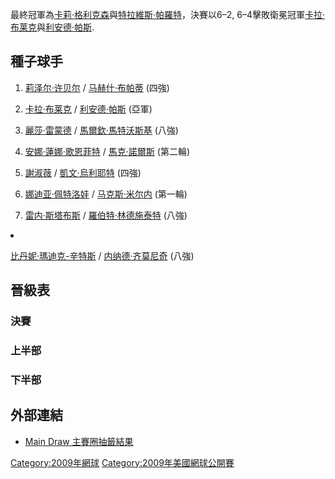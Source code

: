 {{noteTA|G1=Tennis
|1=zh-hans:圈;zh-hant:輪
|2=zh-hans:半区;zh-hant:半部;
|3=zh-hans:半决赛;zh-hk:準決賽;zh-tw:四強;
|4=zh-hans:半準决赛;zh-hk:半準決賽;zh-tw:八強;
}}

{{GrandSlamEvents|2009|美國網球公開賽|
| defchamp = {{flagicon|ZIM}} [[卡拉·布莱克|卡拉·布莱克]]<br />{{flagicon|IND}} [[利安德·帕斯|利安德·帕斯]]
| champ = {{flagicon|USA}} [[卡莉·格利克森|卡莉·格利克森]]<br />{{flagicon|USA}} [[特拉維斯·帕羅特|特拉維斯·帕羅特]]
| runner = {{flagicon|ZIM}} [[卡拉·布莱克|卡拉·布莱克]]<br />{{flagicon|IND}} [[利安德·帕斯|利安德·帕斯]]
| score = 6–2, 6–4
}}

{{main|2009年美國網球公開賽}}

最終冠軍為[[卡莉·格利克森|卡莉·格利克森]]與[[特拉維斯·帕羅特|特拉維斯·帕羅特]]，決賽以6–2, 6–4擊敗衛冕冠軍[[卡拉·布莱克|卡拉·布莱克]]與[[利安德·帕斯|利安德·帕斯]].

== 種子球手 ==
{{col-begin}}
{{col-2}}
# {{flagicon|USA}} [[莉泽尔·许贝尔|莉泽尔·许贝尔]] / {{flagicon|IND}} [[马赫什·布帕蒂|马赫什·布帕蒂]] (四強)
# {{flagicon|ZIM}} [[卡拉·布莱克|卡拉·布莱克]] / {{flagicon|IND}} [[利安德·帕斯|利安德·帕斯]] (亞軍)
# {{flagicon|USA}} [[麗莎·雷蒙德|麗莎·雷蒙德]] / {{flagicon|POL}} [[馬爾欽·馬特沃斯基|馬爾欽·馬特沃斯基]] (八強)
# {{flagicon|GER}} [[安娜·蓮娜·歌恩菲特|安娜·蓮娜·歌恩菲特]] / {{flagicon|BAH}} [[馬克·諾爾斯|馬克·諾爾斯]] (第二輪)
{{col-2}}
<ol start="5">
<li>{{flagicon|TPE}} [[謝淑薇|謝淑薇]] / {{flagicon|ZIM}} [[凱文·烏利耶特|凱文·烏利耶特]] (四強)
<li>{{flagicon|RUS}} [[娜迪亚·佩特洛娃|娜迪亚·佩特洛娃]] / {{flagicon|BLR}} [[马克斯·米尔内|马克斯·米尔内]] (第一輪)
<li>{{flagicon|AUS}} [[雷内·斯塔布斯|雷内·斯塔布斯]] / {{flagicon|SWE}} [[羅伯特·林德施泰特|羅伯特·林德施泰特]] (八強)
<li>{{flagicon|USA}} [[比丹妮·瑪迪克-辛特斯|比丹妮·瑪迪克-辛特斯]] / {{flagicon|SRB}} [[内纳德·齐莫尼奇|内纳德·齐莫尼奇]] (八強)
{{col-end}}

== 晉級表 ==
{{Draw key}}
=== 決賽 ===
{{4TeamBracket-Tennis3-v2
| RD1=四強
| RD2=決賽

| team-width=175

| RD1-seed1=1
| RD1-team1={{flagicon|USA}} [[莉泽尔·许贝尔|许贝尔]]<br /> {{flagicon|IND}} [[马赫什·布帕蒂|布帕蒂]]
| RD1-score1-1=3
| RD1-score1-2=4
| RD1-score1-3= 
| RD1-seed2=WC
| RD1-team2='''{{flagicon|USA}} [[卡莉·格利克森|格利克森]]<br /> {{flagicon|USA}} [[特拉維斯·帕羅特|帕羅特]]
| RD1-score2-1='''6
| RD1-score2-2='''6
| RD1-score2-3= 

| RD1-seed3=5
| RD1-team3={{flagicon|TPE}} [[謝淑薇|謝]]<br /> {{flagicon|ZIM}} [[凱文·烏利耶特|烏利耶特]] 
| RD1-score3-1=2
| RD1-score3-2='''6
| RD1-score3-3=[5]
| RD1-seed4=2
| RD1-team4='''{{flagicon|ZIM}} [[卡拉·布莱克|布雷克]]<br /> {{flagicon|IND}} [[利安德·帕斯|帕斯]]
| RD1-score4-1='''6
| RD1-score4-2=3
| RD1-score4-3='''[10]

| RD2-seed1=WC
| RD2-team1='''{{flagicon|USA}} [[卡莉·格利克森|格利克森]]<br /> {{flagicon|USA}} [[特拉維斯·帕羅特|帕羅特]]''' 
| RD2-score1-1='''6
| RD2-score1-2='''6
| RD2-score1-3= 
| RD2-seed2=2
| RD2-team2={{flagicon|ZIM}} [[卡拉·布莱克|布雷克]]<br /> {{flagicon|IND}} [[利安德·帕斯|帕斯]]
| RD2-score2-1=2
| RD2-score2-2=4
| RD2-score2-3= 
}}

=== 上半部 ===
{{16TeamBracket-Compact-Tennis3
| RD1=第一輪
| RD2=第二輪
| RD3=八強
| RD4=四強

| RD1-seed01=1
| RD1-team01='''{{flagicon|USA}} [[莉泽尔·许贝尔|许贝尔]]<br /> {{flagicon|IND}} [[马赫什·布帕蒂|布帕蒂]]'''
| RD1-score01-1='''7
| RD1-score01-2='''6
| RD1-score01-3= 
| RD1-seed02= 
| RD1-team02={{flagicon|USA}} [[金久慈|金]]<br /> {{flagicon|BRA}} [[Marcelo_Melo|M Melo]]
| RD1-score02-1=5
| RD1-score02-2=0
| RD1-score02-3= 

| RD1-seed03=WC
| RD1-team03='''{{flagicon|USA}} [[吉兒·克蕾贝丝|克蕾贝丝]]<br /> {{flagicon|USA}} [[Eric_Butorac|E Butorac]]'''
| RD1-score03-1='''6
| RD1-score03-2=6<sup>9</sup>
| RD1-score03-3='''[10]
| RD1-seed04=WC
| RD1-team04={{flagicon|USA}} [[Mallory_Cecil|M Cecil]]<br /> {{flagicon|USA}} [[Devin_Britton|D Britton]] 
| RD1-score04-1=3
| RD1-score04-2='''7
| RD1-score04-3=[4]

| RD1-seed05= 
| RD1-team05='''{{flagicon|ESP}} [[比希尼婭·魯阿諾·帕斯夸爾|魯阿諾·帕斯夸爾]]<br /> {{flagicon|AUS}} [[斯蒂芬·胡斯|胡斯]]'''
| RD1-score05-1='''7
| RD1-score05-2='''7
| RD1-score05-3= 
| RD1-seed06= 
| RD1-team06={{flagicon|RUS}} [[伊萊沙·克萊班諾娃|克萊班諾娃]]<br /> {{flagicon|BRA}} [[Bruno_Soares|B Soares]]
| RD1-score06-1=6<sup>7</sup>
| RD1-score06-2=5
| RD1-score06-3= 

| RD1-seed07=WC
| RD1-team07={{flagicon|USA}} [[謝尼·佩里|佩里]]<br /> {{flagicon|USA}} [[Scoville_Jenkins|S Jenkins]]
| RD1-score07-1=3
| RD1-score07-2=2
| RD1-score07-3= 
| RD1-seed08=8
| RD1-team08='''{{flagicon|USA}} [[比丹妮·瑪迪克-辛特斯|瑪迪克-辛特斯]]<br /> {{flagicon|SRB}} [[内纳德·齐莫尼奇|齐莫尼奇]]'''
| RD1-score08-1='''6
| RD1-score08-2='''6
| RD1-score08-3= 

| RD1-seed09=3
| RD1-team09='''{{flagicon|USA}} [[麗莎·雷蒙德|雷蒙德]]<br /> {{flagicon|POL}} [[馬爾欽·馬特沃斯基|马特沃斯基]]'''
| RD1-score09-1='''6
| RD1-score09-2='''6
| RD1-score09-3= 
| RD1-seed10= 
| RD1-team10={{flagicon|AUT}} [[西比爾·巴默爾|巴默爾]]<br /> {{flagicon|POL}} [[盧卡斯·古博特|古博特]]
| RD1-score10-1=3
| RD1-score10-2=2
| RD1-score10-3= 

| RD1-seed11= 
| RD1-team11={{flagicon|FRA}} [[阿丽泽·科奈|科奈]]<br /> {{flagicon|SWE}} [[西蒙·阿斯博林|阿斯博林]]
| RD1-score11-1=4
| RD1-score11-2=5
| RD1-score11-3= 
| RD1-seed12= 
| RD1-team12='''{{flagicon|USA}} [[Racquel_Kops-Jones|R Kops-Jones]]<br /> {{flagicon|RSA}} [[Jeff_Coetzee|J Coetzee]]'''
| RD1-score12-1='''6
| RD1-score12-2='''7
| RD1-score12-3= 

| RD1-seed13= 
| RD1-team13={{flagicon|UZB}} [[Akgul_Amanmuradova|A Amanmuradova]]<br /> {{flagicon|AUS}} [[Ashley_Fisher|A Fisher]]
| RD1-score13-1=3
| RD1-score13-2=1
| RD1-score13-3= 
| RD1-seed14= 
| RD1-team14='''{{flagicon|IND}} [[萨尼娅·米尔扎|米尔扎]]<br /> {{flagicon|CAN}} [[丹尼爾·內斯特|內斯特]]'''
| RD1-score14-1='''6
| RD1-score14-2='''6
| RD1-score14-3= 

| RD1-seed15=WC
| RD1-team15='''{{flagicon|USA}} [[卡莉·格利克森|格利克森]]<br /> {{flagicon|USA}} [[特拉維斯·帕羅特|帕羅特]]'''
| RD1-score15-1='''6
| RD1-score15-2=2
| RD1-score15-3='''[11]
| RD1-seed16=6
| RD1-team16={{flagicon|RUS}} [[娜迪亚·佩特洛娃|佩特洛娃]]<br /> {{flagicon|BLR}} [[马克斯·米尔内|米尔内]]
| RD1-score16-1=2
| RD1-score16-2='''6
| RD1-score16-3=[9]

| RD2-seed01=1
| RD2-team01='''{{flagicon|USA}} [[莉泽尔·许贝尔|许贝尔]]<br /> {{flagicon|IND}} [[马赫什·布帕蒂|布帕蒂]]'''
| RD2-score01-1='''6
| RD2-score01-2='''6
| RD2-score01-3= 
| RD2-seed02=WC
| RD2-team02={{flagicon|USA}} [[吉兒·克蕾贝丝|克蕾贝丝]]<br /> {{flagicon|USA}} [[Eric_Butorac|E Butorac]]
| RD2-score02-1=3
| RD2-score02-2=3
| RD2-score02-3= 

| RD2-seed03= 
| RD2-team03={{flagicon|ESP}} [[比希尼婭·魯阿諾·帕斯夸爾|魯阿諾·帕斯夸爾]]<br /> {{flagicon|AUS}} [[斯蒂芬·胡斯|胡斯]]
| RD2-score03-1=2
| RD2-score03-2=4
| RD2-score03-3= 
| RD2-seed04=8
| RD2-team04='''{{flagicon|USA}} [[比丹妮·瑪迪克-辛特斯|瑪迪克-辛特斯]]<br /> {{flagicon|SRB}} [[内纳德·齐莫尼奇|齐莫尼奇]]'''
| RD2-score04-1='''6
| RD2-score04-2='''6
| RD2-score04-3= 

| RD2-seed05=3
| RD2-team05='''{{flagicon|USA}} [[麗莎·雷蒙德|雷蒙德]]<br /> {{flagicon|POL}} [[馬爾欽·馬特沃斯基|马特沃斯基]]'''
| RD2-score05-1='''6
| RD2-score05-2='''6
| RD2-score05-3= 
| RD2-seed06=  
| RD2-team06={{flagicon|USA}} [[Racquel_Kops-Jones|R Kops-Jones]]<br /> {{flagicon|RSA}} [[Jeff_Coetzee|J Coetzee]]
| RD2-score06-1=2
| RD2-score06-2=0
| RD2-score06-3= 

| RD2-seed07= 
| RD2-team07={{flagicon|IND}} [[萨尼娅·米尔扎|米尔扎]]<br /> {{flagicon|CAN}} [[丹尼爾·內斯特|內斯特]]
| RD2-score07-1=1
| RD2-score07-2=4
| RD2-score07-3= 
| RD2-seed08=WC
| RD2-team08='''{{flagicon|USA}} [[卡莉·格利克森|格利克森]]<br /> {{flagicon|USA}} [[特拉維斯·帕羅特|帕羅特]]'''
| RD2-score08-1='''6
| RD2-score08-2='''6
| RD2-score08-3= 

| RD3-seed01=1
| RD3-team01='''{{flagicon|USA}} [[莉泽尔·许贝尔|许贝尔]]<br /> {{flagicon|IND}} [[马赫什·布帕蒂|布帕蒂]]'''
| RD3-score01-1='''6
| RD3-score01-2='''6
| RD3-score01-3= 
| RD3-seed02=8
| RD3-team02={{flagicon|USA}} [[比丹妮·瑪迪克-辛特斯|瑪迪克-辛特斯]]<br /> {{flagicon|SRB}} [[内纳德·齐莫尼奇|齐莫尼奇]]
| RD3-score02-1=4
| RD3-score02-2=3
| RD3-score02-3= 

| RD3-seed03=3
| RD3-team03={{flagicon|USA}} [[麗莎·雷蒙德|雷蒙德]]<br /> {{flagicon|POL}} [[馬爾欽·馬特沃斯基|马特沃斯基]]
| RD3-score03-1=2
| RD3-score03-2=5
| RD3-score03-3= 
| RD3-seed04=WC
| RD3-team04='''{{flagicon|USA}} [[卡莉·格利克森|格利克森]]<br /> {{flagicon|USA}} [[特拉維斯·帕羅特|帕羅特]]'''
| RD3-score04-1='''6
| RD3-score04-2='''7
| RD3-score04-3= 

| RD4-seed01=1
| RD4-team01={{flagicon|USA}} [[莉泽尔·许贝尔|许贝尔]]<br /> {{flagicon|IND}} [[马赫什·布帕蒂|布帕蒂]]
| RD4-score01-1=3
| RD4-score01-2=4
| RD4-score01-3= 
| RD4-seed02=WC
| RD4-team02='''{{flagicon|USA}} [[卡莉·格利克森|格利克森]]<br /> {{flagicon|USA}} [[特拉維斯·帕羅特|帕羅特]]
| RD4-score02-1='''6
| RD4-score02-2='''6
| RD4-score02-3= 
}}

=== 下半部 ===
{{16TeamBracket-Compact-Tennis3
| RD1=第一輪
| RD2=第二輪
| RD3=八強
| RD4=四強

| RD1-seed01=5
| RD1-team01='''{{flagicon|TPE}} [[謝淑薇|謝]]<br /> {{flagicon|ZIM}} [[凱文·烏利耶特|烏利耶特]]'''
| RD1-score01-1='''7
| RD1-score01-2='''7
| RD1-score01-3= 
| RD1-seed02=WC
| RD1-team02={{flagicon|USA}} [[梅拉妮·歐汀|歐汀]]<br /> {{flagicon|USA}} [[Rajeev_Ram|R Ram]]
| RD1-score02-1=6<sup>6</sup>
| RD1-score02-2=5
| RD1-score02-3= 

| RD1-seed03= 
| RD1-team03={{flagicon|TPE}} [[莊佳容|莊]]<br /> {{flagicon|GER}} [[Christopher_Kas|C Kas]]
| RD1-score03-1=3
| RD1-score03-2=3
| RD1-score03-3= 
| RD1-seed04= 
| RD1-team04={{Nowrap|'''{{flagicon|ESP}} [[玛丽亚·何塞·马丁内斯·桑切斯|马丁内斯·桑切斯]]<br /> {{flagicon|BRA}} [[André_Sá|A Sá]]'''}}
| RD1-score04-1='''6
| RD1-score04-2='''6
| RD1-score04-3= 

| RD1-seed05= 
| RD1-team05='''{{flagicon|CHN}} [[晏紫|晏]]<br /> {{flagicon|POL}} [[Mariusz_Fyrstenberg|M Fyrstenberg]]'''
| RD1-score05-1=6<sup>5</sup>
| RD1-score05-2='''6
| RD1-score05-3='''[10]
| RD1-seed06= 
| RD1-team06={{flagicon|ROU}} [[Monica_Niculescu|M Niculescu]]<br /> {{flagicon|ROU}} [[安德烈·帕維爾|帕維爾]]
| RD1-score06-1='''7
| RD1-score06-2=4
| RD1-score06-3=4

| RD1-seed07=WC
| RD1-team07={{flagicon|USA}} [[Angela_Haynes|A Haynes]]<br /> {{flagicon|USA}} [[Travis_Rettenmaier|T Rettenmaier]]
| RD1-score07-1=2
| RD1-score07-2='''6
| RD1-score07-3=[5]
| RD1-seed08=4
| RD1-team08='''{{flagicon|GER}} [[安娜·蓮娜·歌恩菲特|歌恩菲特]]<br /> {{flagicon|BAH}} [[馬克·諾爾斯|諾爾斯]]'''
| RD1-score08-1='''6
| RD1-score08-2=4
| RD1-score08-3='''[10]

| RD1-seed09=7
| RD1-team09='''{{flagicon|AUS}} [[雷内·斯塔布斯|斯塔布斯]]<br /> {{flagicon|SWE}} [[羅伯特·林德施泰特|林德施泰特]]'''
| RD1-score09-1='''6
| RD1-score09-2='''6
| RD1-score09-3= 
| RD1-seed10=WC
| RD1-team10={{flagicon|USA}} [[Abigail_Spears|A Spears]]<br /> {{flagicon|USA}} [[罗伯特·肯德里克|肯德里克]]
| RD1-score10-1=2
| RD1-score10-2=3
| RD1-score10-3= 

| RD1-seed11= 
| RD1-team11='''{{flagicon|CZE}} [[伊韋塔·貝內索娃|貝內索娃]]<br /> {{flagicon|CZE}} [[盧卡斯·德勞希|德勞希]]'''
| RD1-score11-1='''7
| RD1-score11-2='''7
| RD1-score11-3= 
| RD1-seed12= 
| RD1-team12={{flagicon|SVK}} [[Janette_Husárová|J Husárová]]<br /> {{flagicon|AUT}} [[Oliver_Marach|O Marach]]
| RD1-score12-1=6<sup>3</sup>
| RD1-score12-2=5
| RD1-score12-3= 

| RD1-seed13= 
| RD1-team13='''{{flagicon|ITA}} [[弗拉维娅·佩内塔|佩内塔]]<br /> {{flagicon|SRB}} [[Dušan_Vemić|D Vemić]]'''
| RD1-score13-1=3
| RD1-score13-2='''6
| RD1-score13-3='''[10]
| RD1-seed14= 
| RD1-team14={{flagicon|EST}} [[卡娅·卡内皮|卡内皮]]<br /> {{flagicon|SVK}} [[Michal_Mertiňák|M Mertiňák]]
| RD1-score14-1='''6
| RD1-score14-2=4
| RD1-score14-3=[2]

| RD1-seed15= 
| RD1-team15={{flagicon|SUI}} [[帕蒂·施尼德|施尼德]]<br /> {{flagicon|RSA}} [[衛斯理·穆迪|穆迪]]
| RD1-score15-1=4
| RD1-score15-2='''6
| RD1-score15-3=[9]
| RD1-seed16=2
| RD1-team16='''{{flagicon|ZIM}} [[卡拉·布莱克|布雷克]]<br /> {{flagicon|IND}} [[利安德·帕斯|帕斯]]'''
| RD1-score16-1='''6
| RD1-score16-2=3
| RD1-score16-3='''[11]

| RD2-seed01=5
| RD2-team01='''{{flagicon|TPE}} [[謝淑薇|謝]]<br /> {{flagicon|ZIM}} [[凱文·烏利耶特|烏利耶特]]'''
| RD2-score01-1='''6
| RD2-score01-2=4
| RD2-score01-3='''[10]
| RD2-seed02= 
| RD2-team02={{Nowrap|{{flagicon|ESP}} [[玛丽亚·何塞·马丁内斯·桑切斯|马丁内斯·桑切斯]]<br /> {{flagicon|BRA}} [[André_Sá|A Sá]]}}
| RD2-score02-1=4
| RD2-score02-2='''6
| RD2-score02-3=[7]

| RD2-seed03= 
| RD2-team03='''{{flagicon|CHN}} [[晏紫|晏]]<br /> {{flagicon|POL}} [[Mariusz_Fyrstenberg|M Fyrstenberg]]'''
| RD2-score03-1='''6
| RD2-score03-2='''6
| RD2-score03-3= 
| RD2-seed04=4
| RD2-team04={{flagicon|GER}} [[安娜·蓮娜·歌恩菲特|歌恩菲特]]<br /> {{flagicon|BAH}} [[馬克·諾爾斯|諾爾斯]]
| RD2-score04-1=3
| RD2-score04-2=3
| RD2-score04-3= 

| RD2-seed05=7
| RD2-team05='''{{flagicon|AUS}} [[雷内·斯塔布斯|斯塔布斯]]<br /> {{flagicon|SWE}} [[羅伯特·林德施泰特|林德施泰特]]'''
| RD2-score05-1='''6
| RD2-score05-2='''6
| RD2-score05-3= 
| RD2-seed06=  
| RD2-team06={{flagicon|CZE}} [[伊韋塔·貝內索娃|貝內索娃]]<br /> {{flagicon|CZE}} [[盧卡斯·德勞希|德勞希]]
| RD2-score06-1=3
| RD2-score06-2=4
| RD2-score06-3= 

| RD2-seed07= 
| RD2-team07={{flagicon|ITA}} [[弗拉维娅·佩内塔|佩内塔]]<br /> {{flagicon|SRB}} [[Dušan_Vemić|D Vemić]]
| RD2-score07-1=4
| RD2-score07-2=4
| RD2-score07-3= 
| RD2-seed08=2
| RD2-team08='''{{flagicon|ZIM}} [[卡拉·布莱克|布雷克]]<br /> {{flagicon|IND}} [[利安德·帕斯|帕斯]]'''
| RD2-score08-1='''6
| RD2-score08-2='''6
| RD2-score08-3= 

| RD3-seed01=5
| RD3-team01='''{{flagicon|TPE}} [[謝淑薇|謝]]<br /> {{flagicon|ZIM}} [[凱文·烏利耶特|烏利耶特]]'''
| RD3-score01-1='''7
| RD3-score01-2='''7
| RD3-score01-3= 
| RD3-seed02= 
| RD3-team02={{flagicon|CHN}} [[晏紫|晏]]<br /> {{flagicon|POL}} [[Mariusz_Fyrstenberg|M Fyrstenberg]]
| RD3-score02-1=6<sup>3</sup>
| RD3-score02-2=6<sup>4</sup>
| RD3-score02-3= 

| RD3-seed03=7
| RD3-team03={{flagicon|AUS}} [[雷内·斯塔布斯|斯塔布斯]]<br /> {{flagicon|SWE}} [[羅伯特·林德施泰特|林德施泰特]]
| RD3-score03-1=5
| RD3-score03-2='''6
| RD3-score03-3=[6]
| RD3-seed04=2
| RD3-team04='''{{flagicon|ZIM}} [[卡拉·布莱克|布雷克]]<br /> {{flagicon|IND}} [[利安德·帕斯|帕斯]]'''
| RD3-score04-1='''7
| RD3-score04-2=3
| RD3-score04-3='''[10]

| RD4-seed01=5
| RD4-team01={{flagicon|TPE}} [[謝淑薇|謝]]<br /> {{flagicon|ZIM}} [[凱文·烏利耶特|烏利耶特]]
| RD4-score01-1=2
| RD4-score01-2='''6
| RD4-score01-3=[5]
| RD4-seed02=2
| RD4-team02='''{{flagicon|ZIM}} [[卡拉·布莱克|布雷克]]<br /> {{flagicon|IND}} [[利安德·帕斯|帕斯]]'''
| RD4-score02-1='''6
| RD4-score02-2=3
| RD4-score02-3='''[10]
}}

== 外部連結 ==

* [https://web.archive.org/web/20140906203434/http://www.usopen.org/en_US/scores/draws/wd/wddraw.pdf Main Draw 主賽圈抽籤結果]

[[Category:2009年網球|Category:2009年網球]]
[[Category:2009年美國網球公開賽|Category:2009年美國網球公開賽]]